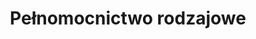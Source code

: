 ---
slug: pelnomocnictwo-rodzajowe
title: Pełnomocnictwo rodzajowe
categories: [rodzina, biznes, praca]
priceId: price_1Nl9xyDqWXJnMCTYjyDXFp3A
---